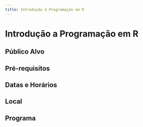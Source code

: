```yaml
---
title: Introdução à Programação em R
---
```


# Introdução a Programação em R

## Público Alvo

## Pré-requisitos

## Datas e Horários

## Local

## Programa

